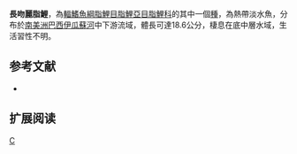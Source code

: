 {{Speciesbox 
| taxon = Astyanax longirhinus
| status = NE
| status_system = IUCN3.1
| authority =  [[Garavello|Garavello]] & [[Sampaio|Sampaio]], 2010
| synonyms = 
}}
'''長吻麗脂鯉'''，為[[輻鰭魚綱|輻鰭魚綱]][[脂鯉目|脂鯉目]][[脂鯉亞目|脂鯉亞目]][[脂鯉科|脂鯉科]]的其中一個[[種|種]]，為熱帶淡水魚，分布於[[南美洲|南美洲]][[巴西|巴西]][[伊瓜蘇河|伊瓜蘇河]]中下游流域，體長可達18.6公分，棲息在底中層水域，生活習性不明。

==参考文献==
{{refbegin}}
*{{FishBase_species|genus=Astyanax|species=longirhinus|year=2013|month=11}}
{{refend}}

== 扩展阅读 ==
{{refbegin}}
{{wikispecies-inline|Astyanax longirhinus|長吻麗脂鯉}}
{{refend}}
{{Taxonbar|from=Q5641813}}

[[Category:麗脂鯉屬|C]]


{{魚類小作品}}
